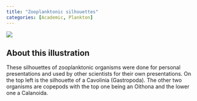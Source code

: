 ```yaml
---
title: "Zooplanktonic silhouettes"
categories: [Academic, Plankton]
---
```


![](Planktonic_shadows.png){.reduced-image-medium}

## About this illustration 

These silhouettes of zooplanktonic organisms were done for personal presentations and used by other scientists for their own presentations. 
On the top left is the silhouette of a Cavolinia (Gastropoda). The other two organisms are copepods with the top one being an Oithona and the lower one a Calanoida.
